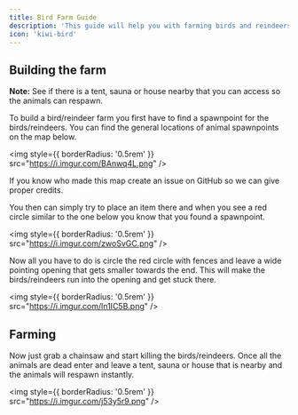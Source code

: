```yaml
---
title: Bird Farm Guide
description: 'This guide will help you with farming birds and reindeers in Longvinter.'
icon: 'kiwi-bird'
---
```


## Building the farm

<Note>**Note:** See if there is a tent, sauna or house nearby that you can access so the animals can respawn.</Note>

To build a bird/reindeer farm you first have to find a spawnpoint for the birds/reindeers. You can find the general locations of animal spawnpoints on the map below.

<img
  style={{ borderRadius: '0.5rem' }}
  src="https://i.imgur.com/BAnwq4L.png"
/>

<Tip>If you know who made this map create an issue on GitHub so we can give proper credits.</Tip>

You then can simply try to place an item there and when you see a red circle similar to the one below you know that you found a spawnpoint.

<img
  style={{ borderRadius: '0.5rem' }}
  src="https://i.imgur.com/zwoSvGC.png"
/>

Now all you have to do is circle the red circle with fences and leave a wide pointing opening that gets smaller towards the end. This will make the birds/reindeers run into the opening and get stuck there.


<img
  style={{ borderRadius: '0.5rem' }}
  src="https://i.imgur.com/ln1IC5B.png"
/>

## Farming

Now just grab a chainsaw and start killing the birds/reindeers. Once all the animals are dead enter and leave a tent, sauna or house that is nearby and the animals will respawn instantly.

<img
  style={{ borderRadius: '0.5rem' }}
  src="https://i.imgur.com/j53y5r9.png"
/>



